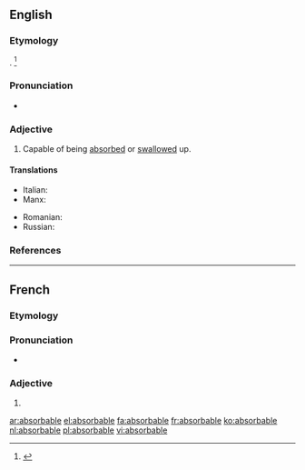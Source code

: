 ==English==

===Etymology===
{{suffix|absorb|able}}. {{defdate|First attested in the late 18<sup>th</sup> century.}}<ref name=SOED>{{R:SOED5|page=9}}</ref>

===Pronunciation===
* {{a|US}} {{IPA|/əbˈsɔɹb.ə.bl̩/|/əbˈzɔɹb.ə.bl̩/}}

===Adjective===
{{en-adj}}

# Capable of being [[absorbed]] or [[swallow]]ed up.

====Translations====
{{trans-top|capable of being absorbed}}
* Italian: {{t|it|assorbibile}}
* Manx: {{t|gv|yn-sooit}}
{{trans-mid}}
* Romanian: {{t|ro|absorbibil|m|n}}
* Russian: {{t+|ru|абсорбируемый|tr=absorbírujemyj|sc=Cyrl}}
{{trans-bottom}}

===References===
<references/>

----

==French==

===Etymology===
{{suffix|absorber|able|lang=fr}}

===Pronunciation===
* {{IPA|/ap.sɔʁ.babl/|lang=fr}}

===Adjective===
{{fr-adj|mf}}

# {{l|en|absorbable}}

[[ar:absorbable]]
[[el:absorbable]]
[[fa:absorbable]]
[[fr:absorbable]]
[[ko:absorbable]]
[[nl:absorbable]]
[[pl:absorbable]]
[[vi:absorbable]]
